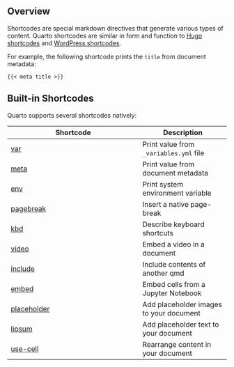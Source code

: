 ## Overview

Shortcodes are special markdown directives that generate various types of content. Quarto shortcodes are similar in form and function to [Hugo shortcodes](https://gohugo.io/content-management/shortcodes/) and [WordPress shortcodes](https://codex.wordpress.org/Shortcode).

For example, the following shortcode prints the `title` from document metadata:

``` .markdown
{{< meta title >}}
```

## Built-in Shortcodes

Quarto supports several shortcodes natively:

| Shortcode                                                     | Description                              |
|---------------------------------------------------------------|------------------------------------------|
| [var](/docs/authoring/variables.qmd#var)                      | Print value from `_variables.yml` file   |
| [meta](/docs/authoring/variables.qmd#meta)                    | Print value from document metadata       |
| [env](/docs/authoring/variables.qmd#url)                      | Print system environment variable        |
| [pagebreak](/docs/authoring/markdown-basics.qmd#page-breaks)  | Insert a native page-break               |
| [kbd](/docs/authoring/markdown-basics.qmd#keyboard-shortcuts) | Describe keyboard shortcuts              |
| [video](/docs/authoring/videos.qmd)                           | Embed a video in a document              |
| [include](/docs/authoring/includes.qmd)                       | Include contents of another qmd          |
| [embed](/docs/authoring/notebook-embed.qmd)                   | Embed cells from a Jupyter Notebook      |
| [placeholder](/docs/authoring/placeholder.qmd)                | Add placeholder images to your document  |
| [lipsum](/docs/authoring/lipsum.qmd)                          | Add placeholder text to your document    |
| [use-cell](/docs/authors/use-cell.qmd)                        | Rearrange content in your document       |
